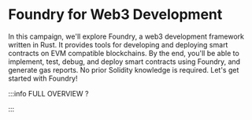 # Foundry for Web3 Development

In this campaign, we'll explore Foundry, a web3 development framework written in Rust. It provides tools for developing and deploying smart contracts on EVM compatible blockchains. By the end, you'll be able to implement, test, debug, and deploy smart contracts using Foundry, and generate gas reports. No prior Solidity knowledge is required. Let's get started with Foundry!


<DocCardList />

:::info FULL OVERVIEW ?

<QuestButton
  text="Go To Campaign Page"
  link="https://app.stackup.dev/campaign_page/foundry-for-web3-development"/>

:::
